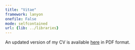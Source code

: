 ```yaml
---
title: "Vitae"
framework: lanyon
onefile: False
mode: selfcontained
url: {lib: ../libraries}
---
```



An updated version of my CV is available <a alt="pdf" href="https://dl.dropboxusercontent.com/u/7256527/CV/academic_cv/casillas_cv.pdf" target='_new'><span class="cv" title="cv">here</span></a> in PDF format.  

<object data="https://dl.dropboxusercontent.com/u/7256527/CV/academic_cv/casillas_cv.pdf" type="application/pdf" width="100%" height="700">
</object>
